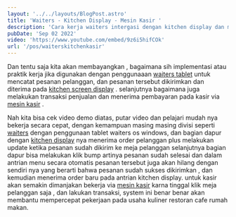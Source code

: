 ---
layout: '../../layouts/BlogPost.astro'
title: 'Waiters - Kitchen Display - Mesin Kasir '
description: 'Cara kerja waiters intergasi dengan kitchen display dan mesin kasir restoran cafe rumah makan.'
pubDate: 'Sep 02 2022'
video: 'https://www.youtube.com/embed/9z6i5hifCOk'
url: '/pos/waiterskitchenkasir'
---

Dan tentu saja kita akan membayangkan , bagaimana sih implementasi atau praktik kerja jika digunakan dengan penggunaaan [waiters tablet](/pos/waiterskitchenkasir) untuk mencatat pesanan pelanggan, dan pesanan tersebut dikirimkan dan diterima pada [kitchen screen display](/pos/waiterskitchenkasir) . selanjutnya bagaimana juga melakukan transaksi penjualan dan menerima pembayaran pada kasir via [mesin kasir](/pos/waiterskitchenkasir) .

Nah kita bisa cek video demo diatas, putar video dan pelajari mudah nya bekerja secara cepat, dengan kemampuan masing masing divisi seperti [waiters](/pos/waiterskitchenkasir) dengan penggunaan tablet waiters os windows, dan bagian dapur dengan [kitchen display](/pos/waiterskitchenkasir) nya menerima order pelanggan plus melakukan update ketika pesanan sudah dikirim ke meja pelanggan selanjutnya bagian dapur bisa melakukan klik bump artinya pesanan sudah selesai dan dalam antrian menu secara otomatis pesanan tersebut juga akan hilang dengan sendiri nya yang berarti bahwa pesanan sudah sukses dikirimkan , dan kemudian menerima order baru pada antrian kitchen display. untuk kasir akan semakin dimanjakan bekerja via [mesin kasir](/pos/waiterskitchenkasir) karna tinggal klik meja pelanggan saja , dan lakukan transaksi, system ini benar benar akan membantu mempercepat pekerjaan pada usaha kuliner restoran cafe rumah makan.
